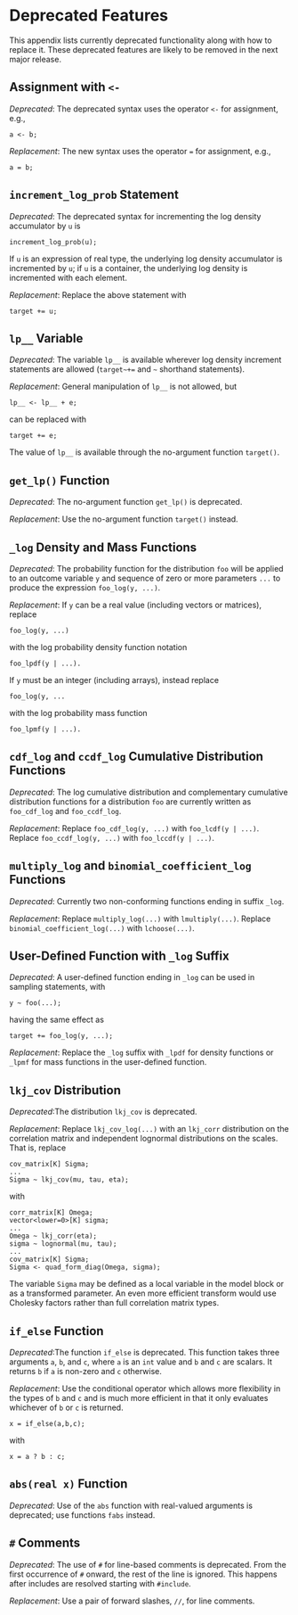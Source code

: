 # Deprecated Features {#deprecated-features.appendix}

This appendix lists currently deprecated functionality along with how
to replace it.  These deprecated features are likely to be removed in
the next major release.  


## Assignment with `<-`

*Deprecated*: The deprecated syntax uses the operator `<-` for
  assignment, e.g.,

```
a <- b;
```

*Replacement*: The new syntax uses the operator `=` for assignment,
  e.g.,
  
```
a = b;
```


## `increment_log_prob` Statement


*Deprecated*: The deprecated syntax for incrementing the log density
  accumulator by `u` is

```
increment_log_prob(u);
```

If `u` is an expression of real type, the underlying log density
accumulator is incremented by `u`; if `u` is a container, the
underlying log density is incremented with each element.

*Replacement*: Replace the above statement with

```
target += u;
```


## `lp__` Variable

*Deprecated*: The variable `lp__` is available wherever log density
increment statements are allowed (`target~+=` and `~` shorthand
statements).

*Replacement*: General manipulation of `lp__` is not allowed, but

```
lp__ <- lp__ + e;
```

can be replaced with

```
target += e;
```

The value of `lp__` is available through the no-argument function
`target()`.


## `get_lp()` Function


*Deprecated*: The no-argument function `get_lp()` is deprecated.

*Replacement*: Use the no-argument function `target()` instead.


## `_log` Density and Mass Functions


*Deprecated*: The probability function for the distribution `foo` will
be applied to an outcome variable `y` and sequence of zero or more
parameters `...` to produce the expression `foo_log(y, ...)`.

*Replacement*: If `y` can be a real value (including vectors
or matrices), replace

```
foo_log(y, ...)
```

with the log probability density function notation

```
foo_lpdf(y | ...).
```

If `y` must be an integer (including arrays), instead replace

```
foo_log(y, ...
```

with the log probability mass function

```
foo_lpmf(y | ...).
```


## `cdf_log` and `ccdf_log` Cumulative Distribution Functions


*Deprecated*: The log cumulative distribution and complementary
cumulative distribution functions for a distribution `foo` are
currently written as `foo_cdf_log` and `foo_ccdf_log`.

*Replacement*: Replace `foo_cdf_log(y, ...)` with `foo_lcdf(y | ...)`.
Replace `foo_ccdf_log(y, ...)` with `foo_lccdf(y | ...)`.


## `multiply_log` and `binomial_coefficient_log` Functions

*Deprecated*: Currently two non-conforming functions ending in suffix
  `_log`.

*Replacement*: Replace `multiply_log(...)` with `lmultiply(...)`.
 Replace `binomial_coefficient_log(...)` with `lchoose(...)`.


## User-Defined Function with `_log` Suffix

*Deprecated*: A user-defined function ending in `_log` can
  be used in sampling statements, with

```
y ~ foo(...);
```

having the same effect as

```
target += foo_log(y, ...);
```

*Replacement*: Replace the `_log` suffix with `_lpdf` for density
functions or `_lpmf` for mass functions in the user-defined function.


## `lkj_cov` Distribution

*Deprecated*:The distribution `lkj_cov` is deprecated.

*Replacement*: Replace `lkj_cov_log(...)` with an `lkj_corr`
  distribution on the correlation matrix and independent lognormal
  distributions on the scales.  That is, replace

```
cov_matrix[K] Sigma;
...
Sigma ~ lkj_cov(mu, tau, eta);
```

with

```
corr_matrix[K] Omega;
vector<lower=0>[K] sigma;
...
Omega ~ lkj_corr(eta);
sigma ~ lognormal(mu, tau);
...
cov_matrix[K] Sigma;
Sigma <- quad_form_diag(Omega, sigma);
```

The variable `Sigma` may be defined as a local variable in the model
block or as a transformed parameter.  An even more efficient transform
would use Cholesky factors rather than full correlation matrix types.


## `if_else` Function

*Deprecated*:The function `if_else` is deprecated.  This function
takes three arguments `a`, `b`, and `c`, where `a` is an `int` value
and `b` and `c` are scalars. It returns `b` if `a` is non-zero and `c`
otherwise.

*Replacement*: Use the conditional operator which allows more
flexibility in the types of `b` and `c` and is much more efficient in
that it only evaluates whichever of `b` or `c` is returned.

```
x = if_else(a,b,c);
```

with

```
x = a ? b : c;
```

## `abs(real x)` Function

*Deprecated*: Use of the `abs` function with real-valued arguments
              is deprecated; use functions `fabs` instead.

## `#` Comments


*Deprecated*: The use of `#` for line-based comments is
  deprecated.  From the first occurrence of `#` onward, the rest
  of the line is ignored.  This happens after includes are resolved
  starting with `#include`.

*Replacement*: Use a pair of forward slashes, `//`, for line
  comments.



